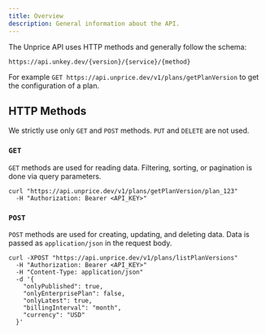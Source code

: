 ```yaml
---
title: Overview
description: General information about the API.
---
```


The Unprice API uses HTTP methods and generally follow the schema:

```
https://api.unkey.dev/{version}/{service}/{method}
```

For example `GET https://api.unprice.dev/v1/plans/getPlanVersion` to get the configuration of a plan.

## HTTP Methods

We strictly use only `GET` and `POST` methods. `PUT` and `DELETE` are not used.

### `GET`

`GET` methods are used for reading data. Filtering, sorting, or pagination is done via query parameters.

```http
curl "https://api.unprice.dev/v1/plans/getPlanVersion/plan_123"
  -H "Authorization: Bearer <API_KEY>"
```


### `POST`

`POST` methods are used for creating, updating, and deleting data. Data is passed as `application/json` in the request body.

```http
curl -XPOST "https://api.unprice.dev/v1/plans/listPlanVersions"
  -H "Authorization: Bearer <API_KEY>"
  -H "Content-Type: application/json"
  -d '{
    "onlyPublished": true,
    "onlyEnterprisePlan": false,
    "onlyLatest": true,
    "billingInterval": "month",
    "currency": "USD"
  }'
```